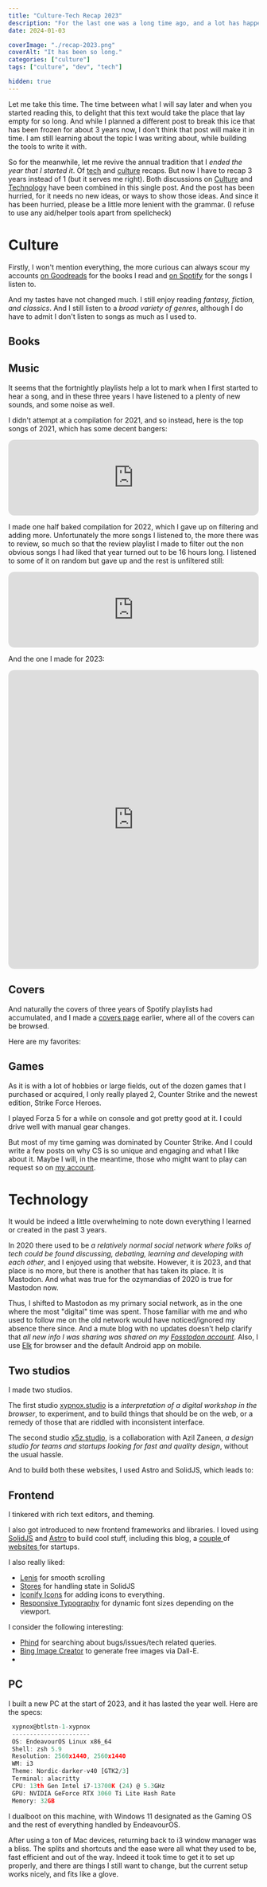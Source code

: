 ```yaml
---
title: "Culture-Tech Recap 2023"
description: "For the last one was a long time ago, and a lot has happened since then."
date: 2024-01-03

coverImage: "./recap-2023.png"
coverAlt: "It has been so long."
categories: ["culture"]
tags: ["culture", "dev", "tech"]

hidden: true
---
```



Let me take this time. The time between what I will say later and when you started reading this, to delight that this text would take the place that lay empty for so long. And while I planned a different post to break this ice that has been frozen for about 3 years now, I don't think that post will make it in time. I am still learning about the topic I was writing about, while building the tools to write it with.

So for the meanwhile, let me revive the annual tradition that I _ended the year that I started it_. Of [tech](/blag/posts/tech-2020) and [culture](/blag/posts/culture-2020) recaps. But now I have to recap 3 years instead of 1 (but it serves me right). Both discussions on [Culture](#culture) and [Technology](#technology) have been combined in this single post. And the post has been hurried, for it needs no new ideas, or ways to show those ideas. And since it has been hurried, please be a little more lenient with the grammar. (I refuse to use any aid/helper tools apart from spellcheck)

# Culture

Firstly, I won't mention everything, the more curious can always scour my accounts [on Goodreads](https://goodreads.com/xypnox) for the books I read and [on Spotify](https://open.spotify.com/user/vm9mg8nzn3nqb3wyxcn8gyaac) for the songs I listen to.

And my tastes have not changed much. I still enjoy reading _fantasy, fiction, and classics_. And I still listen to a _broad variety of genres_, although I do have to admit I don't listen to songs as much as I used to.

## Books

## Music

It seems that the fortnightly playlists help a lot to mark when I first started to hear a song, and in these three years I have listened to a plenty of new sounds, and some noise as well.


I didn't attempt at a compilation for 2021, and so instead, here is the top songs of 2021, which has some decent bangers:

<iframe style="border-radius:12px" src="https://open.spotify.com/embed/playlist/6PXpCQp5lotSE1fxwn1Ygt?utm_source=generator" width="100%" height="152" frameBorder="0" allowfullscreen="" allow="autoplay; clipboard-write; encrypted-media; fullscreen; picture-in-picture" loading="lazy"></iframe>

I made one half baked compilation for 2022, which I gave up on filtering and adding more. Unfortunately the more songs I listened to, the more there was to review, so much so that the review playlist I made to filter out the non obvious songs I had liked that year turned out to be 16 hours long. I listened to some of it on random but gave up and the rest is unfiltered still:

<iframe style="border-radius:12px" src="https://open.spotify.com/embed/playlist/2GlLs8LzCW9Izhh5SNPTbI?utm_source=generator&theme=0" width="100%" height="152" frameBorder="0" allowfullscreen="" allow="autoplay; clipboard-write; encrypted-media; fullscreen; picture-in-picture" loading="lazy"></iframe>

And the one I made for 2023:

<iframe style="border-radius:12px" src="https://open.spotify.com/embed/playlist/5jjpCKgkwirazezrugzL0q?utm_source=generator" width="100%" height="600" frameBorder="0" allowfullscreen="" allow="autoplay; clipboard-write; encrypted-media; fullscreen; picture-in-picture" loading="lazy"></iframe>

## Covers

And naturally the covers of three years of Spotify playlists had accumulated, and I made a [covers page](/design/covers) earlier, where all of the covers can be browsed. 

Here are my favorites: 


<div style={{"--count": 3}}>
  <ImageGrid client:load images={coverData} />
</div>

## Games

As it is with a lot of hobbies or large fields, out of the dozen games that I purchased or acquired, I only really played 2, Counter Strike and the newest edition, Strike Force Heroes.

I played Forza 5 for a while on console and got pretty good at it. I could drive well with manual gear changes.

But most of my time gaming was dominated by Counter Strike. And I could write a few posts on why CS is so unique and engaging and what I like about it. Maybe I will, in the meantime, those who might want to play can request so on [my account]().

# Technology

It would be indeed a little overwhelming to note down everything I learned or created in the past 3 years.

In 2020 there used to be _a relatively normal social network where folks of tech could be found discussing, debating, learning and developing with each other_, and I enjoyed using that website. However, it is 2023, and that place is no more, but there is another that has taken its place. It is Mastodon. And what was true for the ozymandias of 2020 is true for Mastodon now.

Thus, I shifted to Mastodon as my primary social network, as in the one where the most "digital" time was spent. Those familiar with me and who used to follow me on the old network would have noticed/ignored my absence there since. And a mute blog with no updates doesn't help clarify that _all new info I was sharing was shared on my [Fosstodon account](https://elk.zone/fosstodon.org/@xypnox)_. Also, I use [Elk](https://elk.zone/) for browser and the default Android app on mobile.


## Two studios

I made two studios.

The first studio [xypnox.studio](https://xypnox.studio/) is a _interpretation of a digital workshop in the browser_, to experiment, and to build things that should be on the web, or a remedy of those that are riddled with inconsistent interface.

The second studio [x5z.studio](https://www.x5z.studio/), is a collaboration with Azil Zaneen, _a design studio for teams and startups looking for fast and quality design_, without the usual hassle. 

And to build both these websites, I used Astro and SolidJS, which leads to:

## Frontend

I tinkered with rich text editors, and theming.

I also got introduced to new frontend frameworks and libraries. I loved using [SolidJS]() and [Astro]() to build cool stuff, including this blog, a [ couple ](https://calry.app) of [ websites ](https://nirah.app) for startups.

I also really liked:

- [Lenis]() for smooth scrolling
- [Stores]() for handling state in SolidJS
- [Iconify Icons]() for adding icons to everything.
- [Responsive Typography]() for dynamic font sizes depending on the viewport.

I consider the following interesting:

- [Phind]() for searching about bugs/issues/tech related queries.
- [Bing Image Creator]() to generate free images via Dall-E.
- []() 

## PC

I built a new PC at the start of 2023, and it has lasted the year well. Here are the specs:

```js
 xypnox@btlstn-1-xypnox
 ----------------------
 OS: EndeavourOS Linux x86_64
 Shell: zsh 5.9
 Resolution: 2560x1440, 2560x1440
 WM: i3
 Theme: Nordic-darker-v40 [GTK2/3]
 Terminal: alacritty
 CPU: 13th Gen Intel i7-13700K (24) @ 5.3GHz
 GPU: NVIDIA GeForce RTX 3060 Ti Lite Hash Rate
 Memory: 32GB
```

I dualboot on this machine, with Windows 11 designated as the Gaming OS and the rest of everything handled by EndeavourOS.

After using a ton of Mac devices, returning back to i3 window manager was a bliss. The splits and shortcuts and the ease were all what they used to be, fast efficient and out of the way. Indeed it took time to get it to set up properly, and there are things I still want to change, but the current setup works nicely, and fits like a glove.


